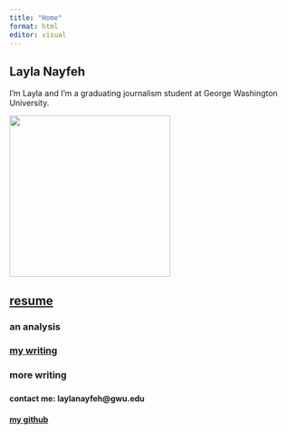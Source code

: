 ```yaml
---
title: "Home"
format: html
editor: visual
---
```


## **Layla Nayfeh**

I'm Layla and I'm a graduating journalism student at George Washington University.

![](headshot.jpg){width="284"}

## [**resume**](https://github.com/laylanayfeh/laylanayfeh/blob/main/RESUME%20Layla%20Nayfeh%20(2).pdf)

### an analysis

### [**my writing**](https://laylanayfeh.github.io/laylanayfeh/writing.html)

### **more writing**

### 

#### contact me: laylanayfeh\@gwu.edu

#### [my github](https://github.com/laylanayfeh)
